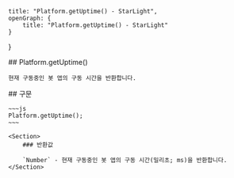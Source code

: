     title: "Platform.getUptime() - StarLight",
    openGraph: {
        title: "Platform.getUptime() - StarLight"
    }
}

<Section>
    ## Platform.getUptime()

    현재 구동중인 봇 앱의 구동 시간을 반환합니다.
</Section>
<Section>
    ## 구문

    ~~~js
    Platform.getUptime();
    ~~~

    <Section>
        ### 반환값

        `Number` - 현재 구동중인 봇 앱의 구동 시간(밀리초; ms)을 반환합니다.
    </Section>
</Section>